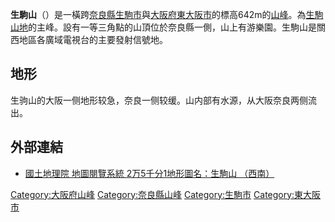 {{Infobox mountain|名稱=生駒山|native_name={{Lang|ja|生駒山}}|location=[[奈良县|奈良县]][[生駒市|生駒市]]菜畑町<br/>[[大阪府|大阪府]][[东大阪市|东大阪市]]山手町|座標={{coord|34|40|N|135|40|E|type:mountain}}|海拔=641.99m|照片=Mt Ikoma1600px.JPG|照片說明=从奈良侧拍摄的生驹山|pushpin_map=Japan}}

'''生駒山'''（{{Jpn|j=生駒山|hg=いこまやま、いこまさん|rm=ikomayama、ikomasan|f=y}}）是一橫跨[[奈良縣|奈良縣]][[生駒市|生駒市]]與[[大阪府|大阪府]][[東大阪市|東大阪市]]的標高642m的[[山峰|山峰]]。為[[生駒山地|生駒山地]]的主峰。設有一等三角點的山頂位於奈良縣一側，山上有游樂園。生駒山是關西地區各廣域電視台的主要發射信號地。

== 地形 ==
生驹山的大阪一侧地形较急，奈良一侧较缓。山内部有水源，从大阪奈良两侧流出。

== 外部連結 ==
*[http://watchizu.gsi.go.jp/cgi-bin/watchizu.cgi?id=52350500&slidex=1605&slidey=1190 國土地理院 地圖閱覽系統 2万5千分1地形圖名：生駒山 （西南）] {{Wayback|url=http://watchizu.gsi.go.jp/cgi-bin/watchizu.cgi?id=52350500&slidex=1605&slidey=1190 |date=20071209092521 }}

{{japan-geo-stub}}
{{Commons|Category:Mount Ikoma|生駒山}}
[[Category:大阪府山峰|Category:大阪府山峰]]
[[Category:奈良縣山峰|Category:奈良縣山峰]]
[[Category:生駒市|Category:生駒市]]
[[Category:東大阪市|Category:東大阪市]]